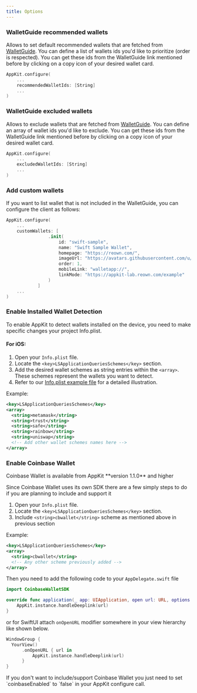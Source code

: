```yaml
---
title: Options
---
```


### WalletGuide recommended wallets

Allows to set default recommended wallets that are fetched from [WalletGuide](https://walletguide.walletconnect.network/). You can define a list of wallets ids you'd like to prioritize (order is respected). You can get these ids from the WalletGuide link mentioned before by clicking on a copy icon of your desired wallet card.

```swift
AppKit.configure(
    ...
    recommendedWalletIds: [String]
    ...
)
```

### WalletGuide excluded wallets

Allows to exclude wallets that are fetched from [WalletGuide](https://walletguide.walletconnect.network/). You can define an array of wallet ids you'd like to exclude. You can get these ids from the WalletGuide link mentioned before by clicking on a copy icon of your desired wallet card.

```swift
AppKit.configure(
    ...
    excludedWalletIds: [String]
    ...
)
```

### Add custom wallets

If you want to list wallet that is not included in the WalletGuide, you can configure the client as follows:

```swift
AppKit.configure(
    ...
    customWallets: [
                .init(
                    id: "swift-sample",
                    name: "Swift Sample Wallet",
                    homepage: "https://reown.com/",
                    imageUrl: "https://avatars.githubusercontent.com/u/179229932?s=200&v=4",
                    order: 1,
                    mobileLink: "walletapp://",
                    linkMode: "https://appkit-lab.reown.com/example"
                )
            ]
    ...
)
```

### Enable Installed Wallet Detection

To enable AppKit to detect wallets installed on the device, you need to make specific changes your project Info.plist.

#### For iOS:

1. Open your `Info.plist` file.
2. Locate the `<key>LSApplicationQueriesSchemes</key>` section.
3. Add the desired wallet schemes as string entries within the `<array>`. These schemes represent the wallets you want to detect.
4. Refer to our [Info.plist example file](https://github.com/WalletConnect/react-native-examples/blob/main/dapps/ModalUProvider/ios/ModalUProvider/Info.plist) for a detailed illustration.

Example:

```xml
<key>LSApplicationQueriesSchemes</key>
<array>
  <string>metamask</string>
  <string>trust</string>
  <string>safe</string>
  <string>rainbow</string>
  <string>uniswap</string>
  <!-- Add other wallet schemes names here -->
</array>
```

### Enable Coinbase Wallet

<Note>
Coinbase Wallet is available from AppKit **version 1.1.0** and higher
</Note>

Since Coinbase Wallet uses its own SDK there are a few simply steps to do if you are planning to include and support it

1. Open your `Info.plist` file.
2. Locate the `<key>LSApplicationQueriesSchemes</key>` section.
3. Include `<string>cbwallet</string>` scheme as mentioned above in previous section

Example:

```xml
<key>LSApplicationQueriesSchemes</key>
<array>
  <string>cbwallet</string>
  <!-- Any other scheme previously added -->
</array>
```

Then you need to add the following code to your `AppDelegate.swift` file

```swift
import CoinbaseWalletSDK

override func application(_ app: UIApplication, open url: URL, options: [UIApplication.OpenURLOptionsKey : Any] = [:]) -> Bool {
    AppKit.instance.handleDeeplink(url)
}
```

or for SwiftUI attach `onOpenURL` modifier somewhere in your view hierarchy like shown below.

```swift
WindowGroup {
  YourView()
      .onOpenURL { url in
          AppKit.instance.handleDeeplink(url)
      }
}

```

<Info>
If you don't want to include/support Coinbase Wallet you just need to set `coinbaseEnabled` to `false` in your AppKit configure call.
</Info>
